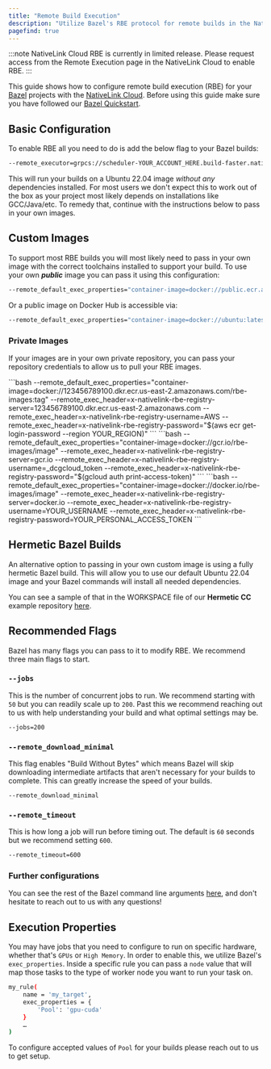 ```yaml
---
title: "Remote Build Execution"
description: "Utilize Bazel's RBE protocol for remote builds in the NativeLink Cloud"
pagefind: true
---
```

:::note
NativeLink Cloud RBE is currently in limited release. Please request access from the
Remote Execution page in the NativeLink Cloud to enable RBE.
:::

This guide shows how to configure remote build execution (RBE) for your
[Bazel](https://bazel.build/) projects with the
[NativeLink Cloud](https://app.nativelink.com). Before using this guide
make sure you have followed our [Bazel Quickstart](/nativelink-cloud/bazel).

## Basic Configuration
To enable RBE all you need to do is add the below flag to your Bazel builds:
```bash
--remote_executor=grpcs://scheduler-YOUR_ACCOUNT_HERE.build-faster.nativelink.net:443
```

This will run your builds on a Ubuntu 22.04 image *without any* dependencies installed.
For most users we don't expect this to work out of the box as your project most
likely depends on installations like GCC/Java/etc. To remedy that, continue with the
instructions below to pass in your own images.

## Custom Images
To support most RBE builds you will most likely need to pass in your own image with the
correct toolchains installed to support your build. To use your own __*public*__ image you can pass
it using this configuration:
```bash
--remote_default_exec_properties="container-image=docker://public.ecr.aws/ubuntu/ubuntu:22.04_stable"
```
Or a public image on Docker Hub is accessible via:
```bash
--remote_default_exec_properties="container-image=docker://ubuntu:latest"
```

### Private Images
If your images are in your own private repository, you can pass your repository
credentials to allow us to pull your RBE images.


<Tabs syncKey="platfomr">
  <TabItem label="AWS">
    ```bash
    --remote_default_exec_properties="container-image=docker://123456789100.dkr.ecr.us-east-2.amazonaws.com/rbe-images:tag"
    --remote_exec_header=x-nativelink-rbe-registry-server=123456789100.dkr.ecr.us-east-2.amazonaws.com
    --remote_exec_header=x-nativelink-rbe-registry-username=AWS
    --remote_exec_header=x-nativelink-rbe-registry-password="$(aws ecr get-login-password --region YOUR_REGION)"
    ```
  </TabItem>
  <TabItem label="Google Cloud">
    ```bash
    --remote_default_exec_properties="container-image=docker://gcr.io/rbe-images/image"
    --remote_exec_header=x-nativelink-rbe-registry-server=gcr.io
    --remote_exec_header=x-nativelink-rbe-registry-username=_dcgcloud_token
    --remote_exec_header=x-nativelink-rbe-registry-password="$(gcloud auth print-access-token)"
    ```
  </TabItem>
  <TabItem label="Docker.io">
    ```bash
    --remote_default_exec_properties="container-image=docker://docker.io/rbe-images/image"
    --remote_exec_header=x-nativelink-rbe-registry-server=docker.io
    --remote_exec_header=x-nativelink-rbe-registry-username=YOUR_USERNAME
    --remote_exec_header=x-nativelink-rbe-registry-password=YOUR_PERSONAL_ACCESS_TOKEN
    ```
  </TabItem>
</Tabs>

## Hermetic Bazel Builds
An alternative option to passing in your own custom image is using a fully hermetic
Bazel build. This will allow you to use our default Ubuntu 22.04 image and your Bazel
commands will install all needed dependencies.

You can see a sample of that in the WORKSPACE file of our **Hermetic CC** example
repository [here](https://github.com/TraceMachina/hermetic_cc_toolchain_rbe_example/blob/main/WORKSPACE).

## Recommended Flags
Bazel has many flags you can pass to it to modify RBE. We recommend three main flags to start.

### `--jobs`
This is the number of concurrent jobs to run. We recommend starting with `50` but
you can readily scale up to `200`. Past this we recommend reaching out to us with help
understanding your build and what optimal settings may be.
```bash
--jobs=200
```

### `--remote_download_minimal`
This flag enables "Build Without Bytes" which means Bazel will skip downloading
intermediate artifacts that aren't necessary for your builds to complete. This
can greatly increase the speed of your builds.
```bash
--remote_download_minimal
```

### `--remote_timeout`
This is how long a job will run before timing out. The default is `60` seconds but we
recommend setting `600`.
```bash
--remote_timeout=600
```

### Further configurations
You can see the rest of the Bazel command line arguments [here](https://bazel.build/reference/command-line-reference),
and don't hesitate to reach out to us with any questions!

## Execution Properties
You may have jobs that you need to configure to run on specific hardware, whether that's `GPUs` or `High Memory`. In
order to enable this, we utilize Bazel's `exec_properties`. Inside a specific rule you can pass a `node` value
that will map those tasks to the type of worker node you want to run your task on.

```bash
my_rule(
    name = 'my_target',
    exec_properties = {
        'Pool': 'gpu-cuda'
    }
    …
)
```
To configure accepted values of `Pool` for your builds please reach out to us to get setup.

